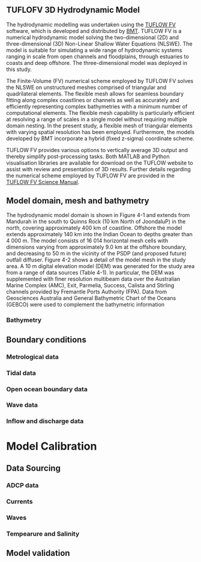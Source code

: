 # \textcolor{blue}{Hydrodynamic Model}

## TUFLOFV 3D Hydrodynamic Model

The hydrodynamic modelling was undertaken using the [TUFLOW FV](https://www.tuflow.com/products/tuflow-fv/) software, which is developed and distributed by [BMT](https://www.bmt.org/). TUFLOW FV is a numerical hydrodynamic model solving the two-dimensional (2D) and three-dimensional (3D) Non-Linear Shallow Water Equations (NLSWE). The model is suitable for simulating a wide range of hydrodynamic systems ranging in scale from open channels and floodplains, through estuaries to coasts and deep offshore. The three-dimensional model was deployed in this study.

The Finite-Volume (FV) numerical scheme employed by TUFLOW FV solves the NLSWE on unstructured meshes comprised of triangular and quadrilateral elements. The flexible mesh allows for seamless boundary fitting along complex coastlines or channels as well as accurately and efficiently representing complex bathymetries with a minimum number of computational elements. The flexible mesh capability is particularly efficient at resolving a range of scales in a single model without requiring multiple domain nesting. In the present study, a flexible mesh of triangular elements with varying spatial resolution has been employed. Furthermore, the models developed by BMT incorporate a hybrid (fixed z-sigma) coordinate scheme. 

TUFLOW FV provides various options to vertically average 3D output and thereby simplify post-processing tasks. Both
MATLAB and Python visualisation libraries are available for download on the TUFLOW website to assist with review and presentation of 3D results. Further details regarding the numerical scheme employed by TUFLOW FV are provided in the [TUFLOW FV Science Manual](https://downloads.tuflow.com/_archive/TUFLOW_FV/Manual/TUFLOW_FV_User_Manual_2020.pdf).



## Model domain, mesh and bathymetry 


The hydrodynamic model domain is shown in Figure 4-1 and extends from Mandurah in the south to Quinns Rock (10 km North of JoondaluP) in the north, covering approximately 400 km of coastline. Offshore the model extends approximately 140 km into the Indian Ocean to depths greater than 4 000 m.
The model consists of 16 014 horizontal mesh cells with dimensions varying from approximately 9.0 km at the offshore boundary, and decreasing to 50 m in the vicinity of the PSDP (and proposed future) outfall diffuser. Figure 4-2 shows a detail of the model mesh in the study area.
A 10 m digital elevation model (DEM) was generated for the study area from a range of data sources (Table 4-1). In particular, the DEM was supplemented with finer resolution multibeam data over the Australian Marine Complex (AMC), Exit, Parmelia, Success, Calista and Stirling channels provided by Fremantle Ports Authority (FPA). Data from Geosciences Australia and General Bathymetric Chart of the Oceans (GEBCO) were used to complement the bathymetric information


### Bathymetry

## Boundary conditions

### Metrological data

### Tidal data

### Open ocean boundary data

### Wave data

### Inflow and discharge data


# Model Calibration


## Data Sourcing


### ADCP data 

### Currents


### Waves


### Tempearure and Salinity

## Model validation


